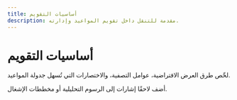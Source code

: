 ```yaml
---
title: أساسيات التقويم
description: مقدمة للتنقل داخل تقويم المواعيد وإدارته.
---
```


# أساسيات التقويم

لخّص طرق العرض الافتراضية، عوامل التصفية، والاختصارات التي تُسهل جدولة المواعيد.

أضف لاحقًا إشارات إلى الرسوم التحليلية أو مخططات الإشغال.
